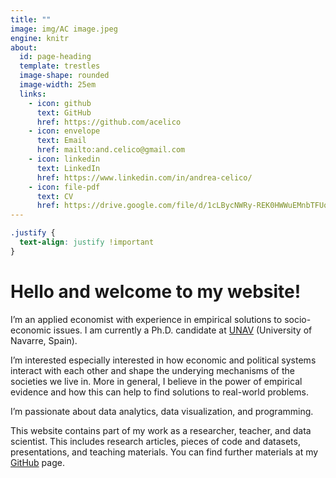 ```yaml
---
title: ""
image: img/AC image.jpeg
engine: knitr
about:
  id: page-heading
  template: trestles
  image-shape: rounded
  image-width: 25em
  links: 
    - icon: github
      text: GitHub
      href: https://github.com/acelico
    - icon: envelope
      text: Email
      href: mailto:and.celico@gmail.com
    - icon: linkedin
      text: LinkedIn
      href: https://www.linkedin.com/in/andrea-celico/
    - icon: file-pdf
      text: CV
      href: https://drive.google.com/file/d/1cLBycNWRy-REK0HWWuEMnbTFUq9rW5De/view?usp=sharing
---
```


```css
.justify {
  text-align: justify !important
}
```


# Hello and welcome to my website!

::: {.justify}

I'm an applied economist with experience in empirical solutions to socio-economic issues. I am currently a Ph.D. candidate at [UNAV](https://www.unav.edu) (University of Navarre, Spain).

I'm interested especially interested in how economic and political systems interact with each other and shape the underying mechanisms of the societies we live in. More in general, I believe in the power of empirical evidence and how this can help to find solutions to real-world problems. 

I'm passionate about data analytics, data visualization, and programming. 

This website contains part of my work as a researcher, teacher, and data scientist. This includes research articles, pieces of code and datasets, presentations, and teaching materials. You can find further materials at my [GitHub](https://github.com/acelico) page.

:::
